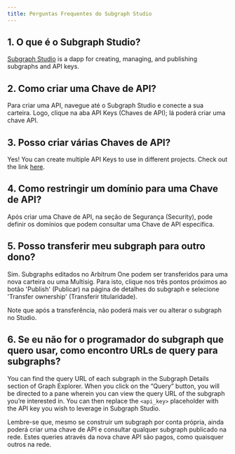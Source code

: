 ```yaml
---
title: Perguntas Frequentes do Subgraph Studio
---
```


## 1. O que é o Subgraph Studio?

[Subgraph Studio](https://thegraph.com/studio/) is a dapp for creating, managing, and publishing subgraphs and API keys.

## 2. Como criar uma Chave de API?

Para criar uma API, navegue até o Subgraph Studio e conecte a sua carteira. Logo, clique na aba API Keys (Chaves de API); lá poderá criar uma chave API.

## 3. Posso criar várias Chaves de API?

Yes! You can create multiple API Keys to use in different projects. Check out the link [here](https://thegraph.com/studio/apikeys/).

## 4. Como restringir um domínio para uma Chave de API?

Após criar uma Chave de API, na seção de Segurança (Security), pode definir os domínios que podem consultar uma Chave de API específica.

## 5. Posso transferir meu subgraph para outro dono?

Sim. Subgraphs editados no Arbitrum One podem ser transferidos para uma nova carteira ou uma Multisig. Para isto, clique nos três pontos próximos ao botão 'Publish' (Publicar) na página de detalhes do subgraph e selecione 'Transfer ownership' (Transferir titularidade).

Note que após a transferência, não poderá mais ver ou alterar o subgraph no Studio.

## 6. Se eu não for o programador do subgraph que quero usar, como encontro URLs de query para subgraphs?

You can find the query URL of each subgraph in the Subgraph Details section of Graph Explorer. When you click on the “Query” button, you will be directed to a pane wherein you can view the query URL of the subgraph you’re interested in. You can then replace the `<api_key>` placeholder with the API key you wish to leverage in Subgraph Studio.

Lembre-se que, mesmo se construir um subgraph por conta própria, ainda poderá criar uma chave de API e consultar qualquer subgraph publicado na rede. Estes queries através da nova chave API são pagos, como quaisquer outros na rede.
